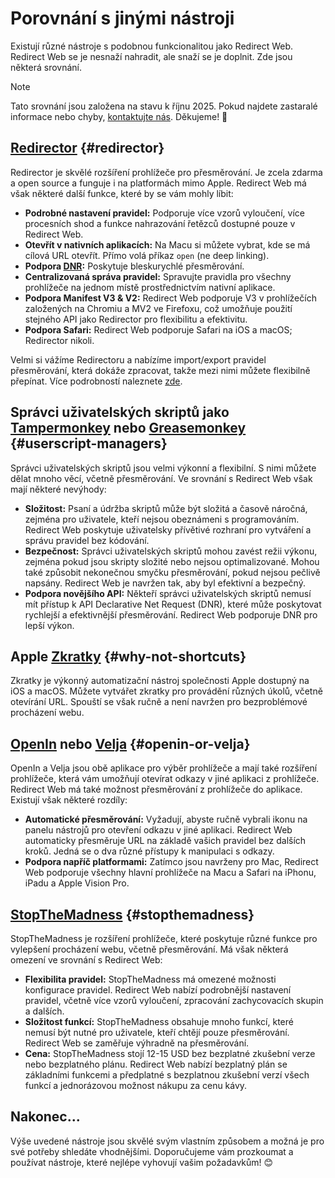 # Porovnání s jinými nástroji

Existují různé nástroje s podobnou funkcionalitou jako Redirect Web. Redirect Web se je nesnaží nahradit, ale snaží se je doplnit. Zde jsou některá srovnání.

> [!NOTE]
> Tato srovnání jsou založena na stavu k říjnu 2025. Pokud najdete zastaralé informace nebo chyby, [kontaktujte nás](/contact-us). Děkujeme! 🙏

## [Redirector](https://github.com/einaregilsson/Redirector) {#redirector}

Redirector je skvělé rozšíření prohlížeče pro přesměrování. Je zcela zdarma a open source a funguje i na platformách mimo Apple. Redirect Web má však některé další funkce, které by se vám mohly líbit:

*   **Podrobné nastavení pravidel:** Podporuje více vzorů vyloučení, více procesních shod a funkce nahrazování řetězců dostupné pouze v Redirect Web.
*   **Otevřít v nativních aplikacích:** Na Macu si můžete vybrat, kde se má cílová URL otevřít. Přímo volá příkaz `open` (ne deep linking).
*   **Podpora [DNR](https://blog.mozilla.org/addons/2023/05/17/declarativenetrequest-available-in-firefox/):** Poskytuje bleskurychlé přesměrování.
*   **Centralizovaná správa pravidel:** Spravujte pravidla pro všechny prohlížeče na jednom místě prostřednictvím nativní aplikace.
*   **Podpora Manifest V3 & V2:** Redirect Web podporuje V3 v prohlížečích založených na Chromiu a MV2 ve Firefoxu, což umožňuje použití stejného API jako Redirector pro flexibilitu a efektivitu.
*   **Podpora Safari:** Redirect Web podporuje Safari na iOS a macOS; Redirector nikoli.

Velmi si vážíme Redirectoru a nabízíme import/export pravidel přesměrování, která dokáže zpracovat, takže mezi nimi můžete flexibilně přepínat. Více podrobností naleznete [zde](/export-or-import-rules).

## Správci uživatelských skriptů jako [Tampermonkey](https://www.tampermonkey.net/) nebo [Greasemonkey](https://www.greasespot.net/) {#userscript-managers}

Správci uživatelských skriptů jsou velmi výkonní a flexibilní. S nimi můžete dělat mnoho věcí, včetně přesměrování. Ve srovnání s Redirect Web však mají některé nevýhody:

*   **Složitost:** Psaní a údržba skriptů může být složitá a časově náročná, zejména pro uživatele, kteří nejsou obeznámeni s programováním. Redirect Web poskytuje uživatelsky přívětivé rozhraní pro vytváření a správu pravidel bez kódování.
*   **Bezpečnost:** Správci uživatelských skriptů mohou zavést režii výkonu, zejména pokud jsou skripty složité nebo nejsou optimalizované. Mohou také způsobit nekonečnou smyčku přesměrování, pokud nejsou pečlivě napsány. Redirect Web je navržen tak, aby byl efektivní a bezpečný.
*   **Podpora novějšího API:** Někteří správci uživatelských skriptů nemusí mít přístup k API Declarative Net Request (DNR), které může poskytovat rychlejší a efektivnější přesměrování. Redirect Web podporuje DNR pro lepší výkon.

## Apple [Zkratky](https://support.apple.com/guide/shortcuts/welcome/ios) {#why-not-shortcuts}

Zkratky je výkonný automatizační nástroj společnosti Apple dostupný na iOS a macOS. Můžete vytvářet zkratky pro provádění různých úkolů, včetně otevírání URL. Spouští se však ručně a není navržen pro bezproblémové procházení webu.

## [OpenIn](https://loshadki.app/openin4/) nebo [Velja](https://sindresorhus.com/velja) {#openin-or-velja}

OpenIn a Velja jsou obě aplikace pro výběr prohlížeče a mají také rozšíření prohlížeče, která vám umožňují otevírat odkazy v jiné aplikaci z prohlížeče. Redirect Web má také možnost přesměrování z prohlížeče do aplikace. Existují však některé rozdíly:

*   **Automatické přesměrování:** Vyžadují, abyste ručně vybrali ikonu na panelu nástrojů pro otevření odkazu v jiné aplikaci. Redirect Web automaticky přesměruje URL na základě vašich pravidel bez dalších kroků. Jedná se o dva různé přístupy k manipulaci s odkazy.
*   **Podpora napříč platformami:** Zatímco jsou navrženy pro Mac, Redirect Web podporuje všechny hlavní prohlížeče na Macu a Safari na iPhonu, iPadu a Apple Vision Pro.

## [StopTheMadness](https://www.stopthemadness.com/) {#stopthemadness}

StopTheMadness je rozšíření prohlížeče, které poskytuje různé funkce pro vylepšení procházení webu, včetně přesměrování. Má však některá omezení ve srovnání s Redirect Web: 

*   **Flexibilita pravidel:** StopTheMadness má omezené možnosti konfigurace pravidel. Redirect Web nabízí podrobnější nastavení pravidel, včetně více vzorů vyloučení, zpracování zachycovacích skupin a dalších.
*   **Složitost funkcí:** StopTheMadness obsahuje mnoho funkcí, které nemusí být nutné pro uživatele, kteří chtějí pouze přesměrování. Redirect Web se zaměřuje výhradně na přesměrování.
*   **Cena:** StopTheMadness stojí 12-15 USD bez bezplatné zkušební verze nebo bezplatného plánu. Redirect Web nabízí bezplatný plán se základními funkcemi a předplatné s bezplatnou zkušební verzí všech funkcí a jednorázovou možnost nákupu za cenu kávy.

## Nakonec...

Výše uvedené nástroje jsou skvělé svým vlastním způsobem a možná je pro své potřeby shledáte vhodnějšími. Doporučujeme vám prozkoumat a používat nástroje, které nejlépe vyhovují vašim požadavkům! 😊

